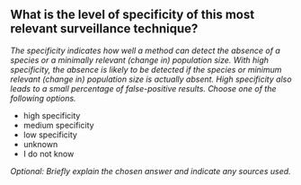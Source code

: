 

## What is the level of specificity of this most relevant surveillance technique?

*The specificity indicates how well a method can detect the absence of a species or a minimally relevant (change in) population size. With high specificity, the absence is likely to be detected if the species or minimum relevant (change in) population size is actually absent. High specificity also leads to a small percentage of false-positive results. Choose one of the following options.*

- high specificity
- medium specificity
- low specificity
- unknown
- I do not know

*Optional: Briefly explain the chosen answer and indicate any sources used.*

&nbsp;


